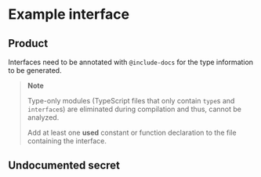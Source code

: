 
<Meta title="Example interface" />

# Example interface

<Story name="API" />

## Product

Interfaces need to be annotated with `@include-docs` for the type information to be generated.

> **Note**
>
> Type-only modules (TypeScript files that only contain `type`s and `interface`s) are eliminated
> during compilation and thus, cannot be analyzed.
>
> Add at least one **used** constant or function declaration to the file containing the interface.

<ArgsTable of="Product" />

## Undocumented secret

<ArgsTable of="UndocumentedSecret" />
